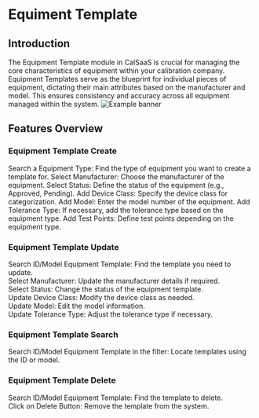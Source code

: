 # Equiment Template

## Introduction

The Equipment Template module in CalSaaS is crucial for managing the core characteristics of equipment within your calibration company. Equipment Templates serve as the blueprint for individual pieces of equipment, dictating their main attributes based on the manufacturer and model. This ensures consistency and accuracy across all equipment managed within the system.
![Example banner](./images/equipment-template/Home-Equipmenttemplate.gif)
## Features Overview

### Equipment Template Create

Search a Equipment Type: Find the type of equipment you want to create a template for.
Select Manufacturer: Choose the manufacturer of the equipment.
Select Status: Define the status of the equipment (e.g., Approved, Pending).
Add Device Class: Specify the device class for categorization.
Add Model: Enter the model number of the equipment.
Add Tolerance Type: If necessary, add the tolerance type based on the equipment type.
Add Test Points: Define test points depending on the equipment type.



###  Equipment Template Update 
Search ID/Model Equipment Template: Find the template you need to update.  
Select Manufacturer: Update the manufacturer details if required.  
Select Status: Change the status of the equipment template.  
Update Device Class: Modify the device class as needed.  
Update Model: Edit the model information.  
Update Tolerance Type: Adjust the tolerance type if necessary.  

### Equipment Template Search 
Search ID/Model Equipment Template in the filter: Locate templates using the ID or model.

### Equipment Template Delete
Search ID/Model Equipment Template: Find the template to delete.  
Click on Delete Button: Remove the template from the system.   





